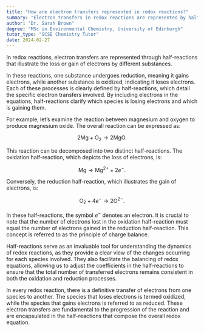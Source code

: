 ```yaml
---
title: "How are electron transfers represented in redox reactions?"
summary: "Electron transfers in redox reactions are represented by half-reactions showing loss or gain of electrons."
author: "Dr. Sarah Brown"
degree: "MSc in Environmental Chemistry, University of Edinburgh"
tutor_type: "GCSE Chemistry Tutor"
date: 2024-02-27
---
```


In redox reactions, electron transfers are represented through half-reactions that illustrate the loss or gain of electrons by different substances.

In these reactions, one substance undergoes reduction, meaning it gains electrons, while another substance is oxidized, indicating it loses electrons. Each of these processes is clearly defined by half-reactions, which detail the specific electron transfers involved. By including electrons in the equations, half-reactions clarify which species is losing electrons and which is gaining them.

For example, let’s examine the reaction between magnesium and oxygen to produce magnesium oxide. The overall reaction can be expressed as:

$$
2 \text{Mg} + \text{O}_2 \rightarrow 2 \text{MgO}.
$$

This reaction can be decomposed into two distinct half-reactions. The oxidation half-reaction, which depicts the loss of electrons, is:

$$
\text{Mg} \rightarrow \text{Mg}^{2+} + 2e^{-}.
$$

Conversely, the reduction half-reaction, which illustrates the gain of electrons, is:

$$
\text{O}_2 + 4e^{-} \rightarrow 2\text{O}^{2-}.
$$

In these half-reactions, the symbol $e^{-}$ denotes an electron. It is crucial to note that the number of electrons lost in the oxidation half-reaction must equal the number of electrons gained in the reduction half-reaction. This concept is referred to as the principle of charge balance.

Half-reactions serve as an invaluable tool for understanding the dynamics of redox reactions, as they provide a clear view of the changes occurring for each species involved. They also facilitate the balancing of redox equations, allowing us to adjust the coefficients in the half-reactions to ensure that the total number of transferred electrons remains consistent in both the oxidation and reduction processes.

In every redox reaction, there is a definitive transfer of electrons from one species to another. The species that loses electrons is termed oxidized, while the species that gains electrons is referred to as reduced. These electron transfers are fundamental to the progression of the reaction and are encapsulated in the half-reactions that compose the overall redox equation.
    